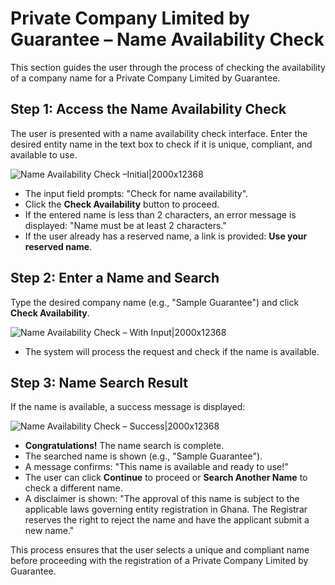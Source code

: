 # Private Company Limited by Guarantee – Name Availability Check

This section guides the user through the process of checking the availability of a company name for a Private Company Limited by Guarantee.

## Step 1: Access the Name Availability Check

The user is presented with a name availability check interface. Enter the desired entity name in the text box to check if it is unique, compliant, and available to use.

![Name Availability Check –Initial|2000x12368](/guarantee7.png)

- The input field prompts: "Check for name availability".
- Click the **Check Availability** button to proceed.
- If the entered name is less than 2 characters, an error message is displayed: "Name must be at least 2 characters."
- If the user already has a reserved name, a link is provided: **Use your reserved name**.

## Step 2: Enter a Name and Search

Type the desired company name (e.g., "Sample Guarantee") and click **Check Availability**.

![Name Availability Check – With Input|2000x12368](/guarantee8.png)

- The system will process the request and check if the name is available.

## Step 3: Name Search Result

If the name is available, a success message is displayed:

![Name Availability Check – Success|2000x12368](/guarantee9.png)

- **Congratulations!** The name search is complete.
- The searched name is shown (e.g., "Sample Guarantee").
- A message confirms: "This name is available and ready to use!"
- The user can click **Continue** to proceed or **Search Another Name** to check a different name.
- A disclaimer is shown: "The approval of this name is subject to the applicable laws governing entity registration in Ghana. The Registrar reserves the right to reject the name and have the applicant submit a new name."

This process ensures that the user selects a unique and compliant name before proceeding with the registration of a Private Company Limited by Guarantee. 